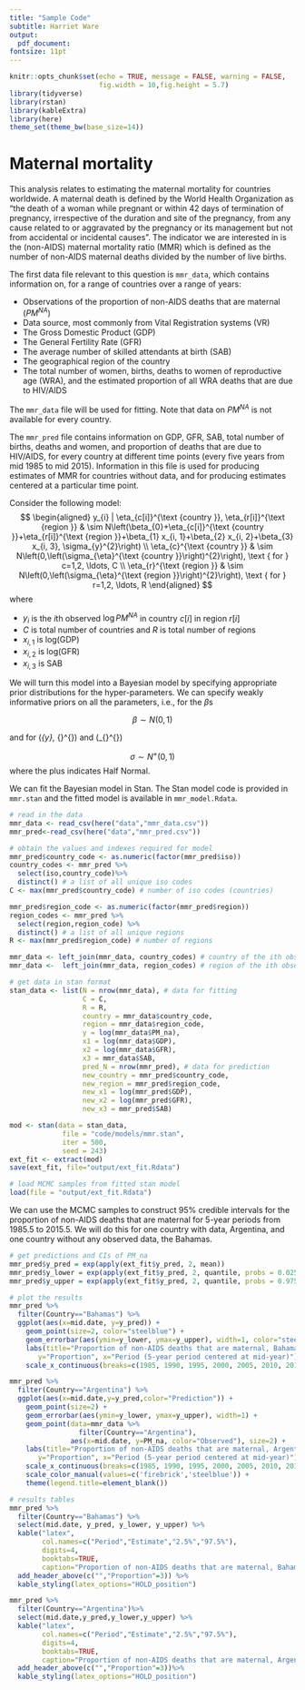 ```yaml
---
title: "Sample Code"
subtitle: Harriet Ware
output: 
  pdf_document:
fontsize: 11pt
---
```


```r
knitr::opts_chunk$set(echo = TRUE, message = FALSE, warning = FALSE,
                      fig.width = 10,fig.height = 5.7)
library(tidyverse)
library(rstan)
library(kableExtra)
library(here)
theme_set(theme_bw(base_size=14))
```

# Maternal mortality

This analysis relates to estimating the maternal mortality for countries worldwide. A maternal death is defined by the World Health Organization as "the death of a woman while pregnant or within 42 days of termination of pregnancy, irrespective of the duration and site of the pregnancy, from any cause related to or aggravated by the pregnancy or its management but not from accidental or incidental causes". The indicator we are interested in is the (non-AIDS) maternal mortality ratio (MMR) which is defined as the number of non-AIDS maternal deaths divided by the number of live births.

The first data file relevant to this question is `mmr_data`, which contains information on, for a range of countries over a range of years:

- Observations of the proportion of non-AIDS deaths that are maternal ($PM^{NA}$) 
- Data source, most commonly from Vital Registration systems (VR)
- The Gross Domestic Product (GDP) 
- The General Fertility Rate (GFR) 
- The average number of skilled attendants at birth (SAB)
- The geographical region of the country
- The total number of women, births, deaths to women of reproductive age (WRA), and the estimated proportion of all WRA deaths that are due to HIV/AIDS

The `mmr_data` file will be used for fitting. Note that data on $PM^{NA}$ is not available for every country. 

The `mmr_pred` file contains information on GDP, GFR, SAB, total number of births, deaths and women, and proportion of deaths that are due to HIV/AIDS, for every country at different time points (every five years from mid 1985 to mid 2015). Information in this file is used for producing estimates of MMR for countries without data, and for producing estimates centered at a particular time point. 

Consider the following model:
$$
\begin{aligned}
y_{i} | \eta_{c[i]}^{\text {country }}, \eta_{r[i]}^{\text {region }} & \sim N\left(\beta_{0}+\eta_{c[i]}^{\text {country }}+\eta_{r[i]}^{\text {region }}+\beta_{1} x_{i, 1}+\beta_{2} x_{i, 2}+\beta_{3} x_{i, 3}, \sigma_{y}^{2}\right) \\
\eta_{c}^{\text {country }} & \sim N\left(0,\left(\sigma_{\eta}^{\text {country }}\right)^{2}\right), \text { for } c=1,2, \ldots, C \\
\eta_{r}^{\text {region }} & \sim N\left(0,\left(\sigma_{\eta}^{\text {region }}\right)^{2}\right), \text { for } r=1,2, \ldots, R
\end{aligned}
$$
where

- $y_i$ is the $i$th observed $\log PM^{NA}$ in country $c[i]$ in region $r[i]$
- $C$ is total number of countries and $R$ is total number of regions
- $x_{i,1}$ is log(GDP)
- $x_{i,2}$ is log(GFR)
- $x_{i,3}$ is SAB

We will turn this model into a Bayesian model by specifying appropriate prior distributions for the hyper-parameters. We can specify weakly informative priors on all the parameters, i.e., for the $\beta$s

$$
\beta \sim N(0, 1)
$$

and for \(\sigma_{y}, \sigma_{\eta}^{\text {country}}\) and \(\sigma_{\eta}^{\text {region}}\)

$$
\sigma \sim N^+(0,1)
$$
where the plus indicates Half Normal. 

We can fit the Bayesian model in Stan. The Stan model code is provided in `mmr.stan` and the fitted model is available in `mmr_model.Rdata`.

```r
# read in the data
mmr_data <- read_csv(here("data","mmr_data.csv"))
mmr_pred<-read_csv(here("data","mmr_pred.csv"))
```

```r
# obtain the values and indexes required for model
mmr_pred$country_code <- as.numeric(factor(mmr_pred$iso)) 
country_codes <- mmr_pred %>% 
  select(iso,country_code)%>% 
  distinct() # a list of all unique iso codes
C <- max(mmr_pred$country_code) # number of iso codes (countries)

mmr_pred$region_code <- as.numeric(factor(mmr_pred$region)) 
region_codes <- mmr_pred %>% 
  select(region,region_code) %>%
  distinct() # a list of all unique regions
R <- max(mmr_pred$region_code) # number of regions
```

```r
mmr_data <- left_join(mmr_data, country_codes) # country of the ith observation
mmr_data <-  left_join(mmr_data, region_codes) # region of the ith observation
```

```r
# get data in stan format
stan_data <- list(N = nrow(mmr_data), # data for fitting
                  C = C,
                  R = R,
                  country = mmr_data$country_code,
                  region = mmr_data$region_code,
                  y = log(mmr_data$PM_na),
                  x1 = log(mmr_data$GDP),
                  x2 = log(mmr_data$GFR),
                  x3 = mmr_data$SAB,
                  pred_N = nrow(mmr_pred), # data for prediction
                  new_country = mmr_pred$country_code,
                  new_region = mmr_pred$region_code,
                  new_x1 = log(mmr_pred$GDP),
                  new_x2 = log(mmr_pred$GFR),
                  new_x3 = mmr_pred$SAB)
```

```r
mod <- stan(data = stan_data, 
             file = "code/models/mmr.stan",
             iter = 500,
             seed = 243)
ext_fit <- extract(mod)
save(ext_fit, file="output/ext_fit.Rdata")
```

```r
# load MCMC samples from fitted stan model
load(file = "output/ext_fit.Rdata")
```

We can use the MCMC samples to construct 95% credible intervals for the proportion of non-AIDS deaths that are maternal for 5-year periods from 1985.5 to 2015.5. We will do this for one country with data, Argentina, and one country without any observed data, the Bahamas. 

```r
# get predictions and CIs of PM_na
mmr_pred$y_pred = exp(apply(ext_fit$y_pred, 2, mean))
mmr_pred$y_lower = exp(apply(ext_fit$y_pred, 2, quantile, probs = 0.025))
mmr_pred$y_upper = exp(apply(ext_fit$y_pred, 2, quantile, probs = 0.975))
```

```r
# plot the results
mmr_pred %>% 
  filter(Country=="Bahamas") %>%
  ggplot(aes(x=mid.date, y=y_pred)) +
    geom_point(size=2, color="steelblue") +
    geom_errorbar(aes(ymin=y_lower, ymax=y_upper), width=1, color="steelblue") +
    labs(title="Proportion of non-AIDS deaths that are maternal, Bahamas",
       y="Proportion", x="Period (5-year period centered at mid-year)") +
    scale_x_continuous(breaks=c(1985, 1990, 1995, 2000, 2005, 2010, 2015))

mmr_pred %>% 
  filter(Country=="Argentina") %>%
  ggplot(aes(x=mid.date,y=y_pred,color="Prediction")) +
    geom_point(size=2) +
    geom_errorbar(aes(ymin=y_lower, ymax=y_upper), width=1) +
    geom_point(data=mmr_data %>% 
                 filter(Country=="Argentina"),
               aes(x=mid.date, y=PM_na, color="Observed"), size=2) +
    labs(title="Proportion of non-AIDS deaths that are maternal, Argentina",
       y="Proportion", x="Period (5-year period centered at mid-year)") +
    scale_x_continuous(breaks=c(1985, 1990, 1995, 2000, 2005, 2010, 2015)) +
    scale_color_manual(values=c('firebrick','steelblue')) +
    theme(legend.title=element_blank())
```

```r
# results tables
mmr_pred %>% 
  filter(Country=="Bahamas") %>%
  select(mid.date, y_pred, y_lower, y_upper) %>%
  kable("latex", 
        col.names=c("Period","Estimate","2.5%","97.5%"), 
        digits=4,
        booktabs=TRUE, 
        caption="Proportion of non-AIDS deaths that are maternal, Bahamas") %>%
  add_header_above(c("","Proportion"=3)) %>%
  kable_styling(latex_options="HOLD_position")

mmr_pred %>% 
  filter(Country=="Argentina")%>%
  select(mid.date,y_pred,y_lower,y_upper) %>%
  kable("latex", 
        col.names=c("Period","Estimate","2.5%","97.5%"), 
        digits=4,
        booktabs=TRUE, 
        caption="Proportion of non-AIDS deaths that are maternal, Argentina") %>%
  add_header_above(c("","Proportion"=3))%>%
  kable_styling(latex_options="HOLD_position")
```
